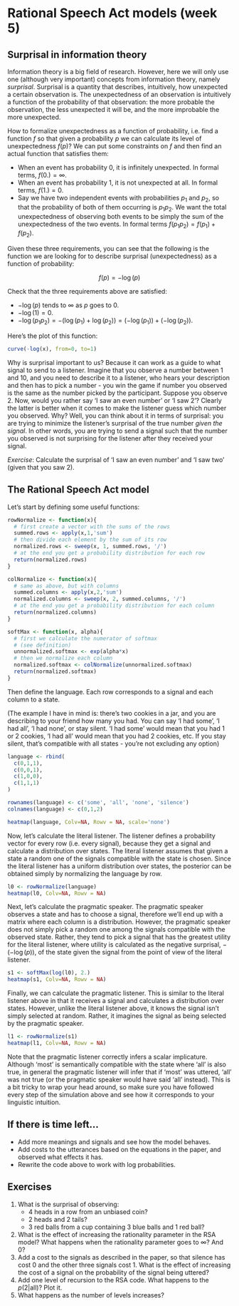# Rational Speech Act models (week 5)

## Surprisal in information theory

Information theory is a big field of research. However, here we will only use one (although very important) concepts from information theory, namely _surprisal_. Surprisal is a quantity that describes, intuitively, how unexpected a certain observation is. The unexpectedness of an observation is intuitively a function of the probability of that observation: the more probable the observation, the less unexpected it will be, and the more improbable the more unexpected. 

How to formalize unexpectedness as a function of probability, i.e. find a function $f$ so that given a probability $p$ we can calculate its level of unexpectedness $f(p)$? We can put some constraints on $f$ and then find an actual function that satisfies them:

- When an event has probability 0, it is infinitely unexpected. In formal terms, $f(0.)=\infty$.
- When an event has probability 1, it is not unexpected at all. In formal terms, $f(1.)=0.$
- Say we have two independent events with probabilities $p_1$ and $p_2$, so that the probability of both of them occurring is $p_1 p_2$. We want the total unexpectedness of observing both events to be simply the sum of the unexpectedness of the two events. In formal terms $f(p_1 p_2) = f(p_1)+f(p_2)$.

Given these three requirements, you can see that the following is the function we are looking for to describe surprisal (unexpectedness) as a function of probability:

$$
f(p) = -\log(p)
$$

Check that the three requirements above are satisfied:

- $-\log(p)$ tends to $\infty$ as $p$ goes to 0.
- $-\log(1)=0$.
- $-\log(p_1 p_2)=-(\log(p_1)+\log(p_2))=(-\log(p_1))+(-\log(p_2))$.

Here's the plot of this function:

```r
curve(-log(x), from=0, to=1)
```

Why is surprisal important to us? Because it can work as a guide to what signal to send to a listener. Imagine that you observe a number between 1 and 10, and you need to describe it to a listener, who hears your description and then has to pick a number - you win the game if number you observed is the same as the number picked by the participant. Suppose you observe 2. Now, would you rather say 'I saw an even number' or 'I saw 2'? Clearly the latter is better when it comes to make the listener guess which number you observed. Why? Well, you can think about it in terms of surprisal: you are trying to minimize the listener's surprisal of the true number _given the signal_. In other words, you are trying to send a signal such that the number you observed is not surprising for the listener after they received your signal. 

_Exercise_: Calculate the surprisal of 'I saw an even number' and 'I saw two' (given that you saw 2).

## The Rational Speech Act model

Let's start by defining some useful functions:

```r
rowNormalize <- function(x){
  # first create a vector with the sums of the rows
  summed.rows <- apply(x,1,'sum')
  # then divide each element by the sum of its row
  normalized.rows <- sweep(x, 1, summed.rows, '/')
  # at the end you get a probability distribution for each row
  return(normalized.rows)
}

colNormalize <- function(x){
  # same as above, but with columns
  summed.columns <- apply(x,2,'sum')
  normalized.columns <- sweep(x, 2, summed.columns, '/')
  # at the end you get a probability distribution for each column
  return(normalized.columns)
}

softMax <- function(x, alpha){
  # first we calculate the numerator of softmax
  # (see definition)
  unnormalized.softmax <- exp(alpha*x)
  # then we normalize each column
  normalized.softmax <- colNormalize(unnormalized.softmax)
  return(normalized.softmax)
}
```

Then define the language. Each row corresponds to a signal and each column to a state.

(The example I have in mind is: there's two cookies in a jar, and you are describing to your friend how many you had. You can say 'I had some', 'I had all', 'I had none', or stay silent. 'I had some' would mean that you had 1 or 2 cookies, 'I had all' would mean that you had 2 cookies, etc. If you stay silent, that's compatible with all states - you're not excluding any option)

```r
language <- rbind(
  c(0,1,1),
  c(0,0,1),
  c(1,0,0),
  c(1,1,1)
)

rownames(language) <- c('some', 'all', 'none', 'silence')
colnames(language) <- c(0,1,2)

heatmap(language, Colv=NA, Rowv = NA, scale='none')
```

Now, let's calculate the literal listener. The listener defines a probability vector for every row (i.e. every signal), because they get a signal and calculate a distribution over states. The literal listener assumes that given a state a random one of the signals compatible with the state is chosen. Since the literal listener has a uniform distribution over states, the posterior can be obtained simply by normalizing the language by row.

```r
l0 <- rowNormalize(language)
heatmap(l0, Colv=NA, Rowv = NA)
```

Next, let's calculate the pragmatic speaker. The pragmatic speaker observes a state and has to choose a signal, therefore we'll end up with a matrix where each column is a distribution. However, the pragmatic speaker does not simply pick a random one among the signals compatible with the observed state. Rather, they tend to pick a signal that has the greatest utility for the literal listener, where utility is calculated as the negative surprisal, $-(-\log(p))$, of the state given the signal from the point of view of the literal listener.

```r
s1 <- softMax(log(l0), 2.)
heatmap(s1, Colv=NA, Rowv = NA)
```

Finally, we can calculate the pragmatic listener. This is similar to the literal listener above in that it receives a signal and calculates a distribution over states. However, unlike the literal listener above, it knows the signal isn't simply selected at random. Rather, it imagines the signal as being selected by the pragmatic speaker.

```r
l1 <- rowNormalize(s1)
heatmap(l1, Colv=NA, Rowv = NA)
```

Note that the pragmatic listener correctly infers a scalar implicature. Although 'most' is semantically compatible with the state where 'all' is also true, in general the pragmatic listener will infer that if 'most' was uttered, 'all' was not true (or the pragmatic speaker would have said 'all' instead). This is a bit tricky to wrap your head around, so make sure you have followed every step of the simulation above and see how it corresponds to your linguistic intuition.

## If there is time left...

- Add more meanings and signals and see how the model behaves.
- Add costs to the utterances based on the equations in the paper, and observed what effects it has.
- Rewrite the code above to work with log probabilities.

## Exercises

1. What is the surprisal of observing: 
    - 4 heads in a row from an unbiased coin? 
    - 2 heads and 2 tails?
    - 3 red balls from a cup containing 3 blue balls and 1 red ball?
2. What is the effect of increasing the rationality parameter in the RSA model? What happens when the rationality parameter goes to $\infty$? And 0?
3. Add a cost to the signals as described in the paper, so that silence has cost 0 and the other three signals cost 1. What is the effect of increasing the cost of a signal on the probability of the signal being uttered?
4. Add one level of recursion to the RSA code. What happens to the $p(2|\text{all})$? Plot it.
5. What happens as the number of levels increases?